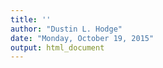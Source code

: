 ```yaml
---
title: ''
author: "Dustin L. Hodge"
date: "Monday, October 19, 2015"
output: html_document
---
```



